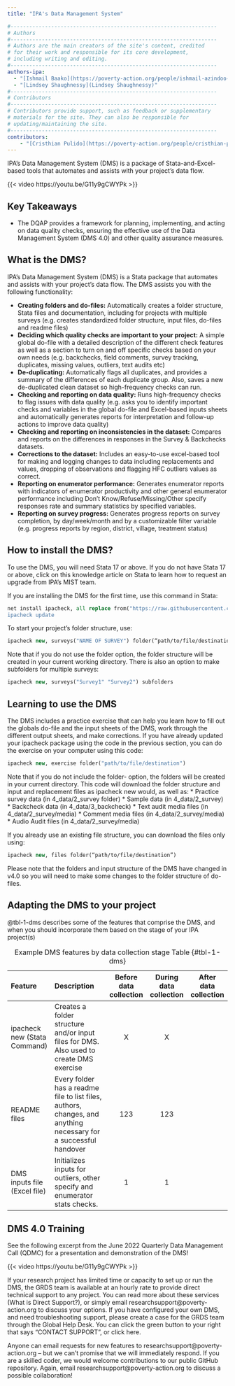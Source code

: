 ```yaml
---
title: "IPA's Data Management System"

#------------------------------------------------------------------
# Authors
#------------------------------------------------------------------
# Authors are the main creators of the site's content, credited
# for their work and responsible for its core development,
# including writing and editing.
#------------------------------------------------------------------
authors-ipa:
  - "[Ishmail Baako](https://poverty-action.org/people/ishmail-azindoo-baako)"
  - "[Lindsey Shaughnessy](Lindsey Shaughnessy)"
#------------------------------------------------------------------
# Contributors
#------------------------------------------------------------------
# Contributors provide support, such as feedback or supplementary
# materials for the site. They can also be responsible for
# updating/maintaining the site.
#------------------------------------------------------------------
contributors:
    - "[Cristhian Pulido](https://poverty-action.org/people/cristhian-pulido)"
---
```


:::{.custom-summary-block}
IPA's Data Management System (DMS) is a package of Stata-and-Excel-based tools that automates and assists with your project's data flow.
:::


{{< video https://youtu.be/G11y9gCWYPk >}}


:::{.callout-tip appearance="simple"}
## Key Takeaways
* The DQAP provides a framework for planning, implementing, and acting on data quality checks, ensuring the effective use of the Data Management System (DMS 4.0) and other quality assurance measures.
:::

## What is the DMS?
IPA's Data Management System (DMS) is a Stata package that automates and assists with your project's data flow. The DMS assists you with the following functionality:

* **Creating folders and do-files:** Automatically creates a folder structure, Stata files and documentation, including for projects with multiple surveys (e.g. creates standardized folder structure, input files, do-files and readme files)
* **Deciding which quality checks are important to your project:** A simple global do-file with a detailed description of the different check features as well as a section to turn on and off specific checks based on your own needs (e.g. backchecks, field comments, survey tracking, duplicates, missing values, outliers, text audits etc)
* **De-duplicating:** Automatically flags all duplicates, and provides a summary of the differences of each duplicate group. Also, saves a new de-duplicated clean dataset so high-frequency checks can run.
* **Checking and reporting on data quality:** Runs high-frequency checks to flag issues with data quality (e.g. asks you to identify important checks and variables in the global do-file and Excel-based inputs sheets and automatically generates reports for interpretation and follow-up actions to improve data quality)
* **Checking and reporting on inconsistencies in the dataset:** Compares and reports on the differences in responses in the Survey & Backchecks datasets.
* **Corrections to the dataset:** Includes an easy-to-use excel-based tool for making and logging changes to data including replacements and values, dropping of observations and flagging HFC outliers values as correct.
* **Reporting on enumerator performance:** Generates enumerator reports with indicators of enumerator productivity and other general enumerator performance including Don't Know/Refuse/Missing/Other specify responses rate and summary statistics by specified variables.
* **Reporting on survey progress:** Generates progress reports on survey completion, by day/week/month and by a customizable filter variable (e.g. progress reports by region, district, village, treatment status)

## How to install the DMS?
To use the DMS, you will need Stata 17 or above. If you do not have Stata 17 or above, click on this knowledge article on Stata to learn how to request an upgrade from IPA's MIST team.

If you are installing the DMS for the first time, use this command in Stata:

```stata
net install ipacheck, all replace from("https://raw.githubusercontent.com/PovertyAction/high-frequency-checks/master"") replace
ipacheck update
```

To start your project's folder structure, use:

```stata
ipacheck new, surveys("NAME OF SURVEY") folder(“path/to/file/destination”)
```

Note that if you do not use the folder option, the folder structure will be created in your current working directory.
There is also an option to make subfolders for multiple surveys:

```stata
ipacheck new, surveys("Survey1" "Survey2") subfolders
```

## Learning to use the DMS
The DMS includes a practice exercise that can help you learn how to fill out the globals do-file and the input sheets of the DMS, work through the different output sheets, and make corrections. If you have already updated your ipacheck package using the code in the previous section, you can do the exercise on your computer using this code:

```stata
ipacheck new, exercise folder("path/to/file/destination")
```

Note that if you do not include the folder- option, the folders will be created in your current directory. This code will download the folder structure and input and replacement files as ipacheck new would, as well as:
* Practice survey data (in 4_data/2_survey folder)
* Sample data (in 4_data/2_survey)
* Backcheck data (in 4_data/3_backcheck)
* Text audit media files (in 4_data/2_survey/media)
* Comment media files (in 4_data/2_survey/media)
* Audio Audit files (in 4_data/2_survey/media)

If you already use an existing file structure, you can download the files only using:

```stata
ipacheck new, files folder(“path/to/file/destination”)
```

Please note that the folders and input structure of the DMS have changed in v4.0 so you will need to make some changes to the folder structure of do-files.

## Adapting the DMS to your project

@tbl-1-dms describes some of the features that comprise the DMS, and when you should incorporate them based on the stage of your IPA project(s)

| Feature | Description | Before data collection | During data collection | After data collection |
|:-----------|:-------------------|:-------:|:-------:|:-------:|
| ipacheck new (Stata Command) | Creates a folder structure and/or input files for DMS. Also used to create DMS exercise |  X |  X   | |
| README files | Every folder has a readme file to list files, authors, changes, and anything necessary for a successful handover  |   123 |  123   | |
| DMS inputs file (Excel file) | Initializes inputs for outliers, other specify and enumerator stats checks.     |     1 |   1    | |

: Example DMS features by data collection stage Table {#tbl-1-dms}

## DMS 4.0 Training

See the following excerpt from the June 2022 Quarterly Data Management Call (QDMC) for a presentation and demonstration of the DMS!

{{< video https://youtu.be/G11y9gCWYPk >}}


::: {.callout-warning title="Do you need support with the DMS"}
If your research project has limited time or capacity to set up or run the DMS, the GRDS team is available at an hourly rate to provide direct technical support to any project. You can read more about these services (What is Direct Support?), or simply email researchsupport@poverty-action.org to discuss your options.
If you have configured your own DMS, and need troubleshooting support, please create a case for the GRDS team through the Global Help Desk. You can click the green button to your right that says "CONTACT SUPPORT", or click here.
:::

::: {.callout-tip title="Do you have ideas for the DMS"}
Anyone can email requests for new features to researchsupport@poverty-action.org -- but we can't promise that we will immediately respond.
If you are a skilled coder, we would welcome contributions to our public GitHub repository. Again, email researchsupport@poverty-action.org to discuss a possible collaboration!
:::
